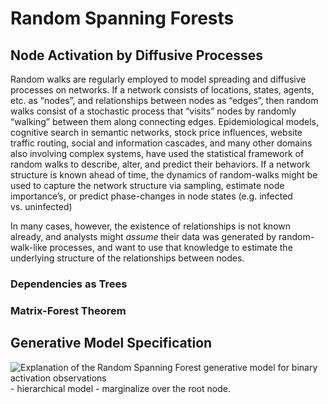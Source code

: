 # Random Spanning Forests

## Node Activation by Diffusive Processes 


Random walks are regularly employed to model spreading and diffusive processes on networks.
If a network consists of locations, states, agents, etc. as "nodes", and relationships between nodes as "edges", then random walks consist of a stochastic process that "visits" nodes by randomly "walking" between them along connecting edges.
Epidemiological models, cognitive search in semantic networks, stock price influences, website traffic routing, social and information cascades, and many other domains also involving complex systems, have used the statistical framework of random walks to describe, alter, and predict their behaviors.
If a network structure is known ahead of time, the dynamics of random-walks might be used to capture the network structure via sampling, estimate node importance's, or predict phase-changes in node states (e.g. infected vs. uninfected)

In many cases, however, the existence of relationships is not known already, and analysts might *assume* their data was generated by random-walk-like processes, and want to use that knowledge to estimate the underlying structure of the relationships between nodes.

### Dependencies as Trees

### Matrix-Forest Theorem 

## Generative Model Specification

![Explanation of the Random Spanning Forest generative model for binary activation observations](images/random-spanning-forests.png)
- hierarchical model
- marginalize over the root node. 

